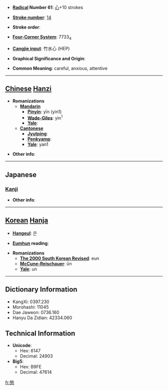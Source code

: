 * '''[[Wiktionary:Chinese radical index| Radical]] Number 61''': [[Wiktionary:Chinese radical index 心|心]]+10 strokes

* '''[[Wiktionary:Chinese total strokes index|Stroke number]]''': [[Wiktionary:Chinese total strokes index 14|14]]

* '''Stroke order''': 

* '''[[Wiktionary:Chinese four corner index|Four-Corner System]]''': 7733<sub>4</sub>

* '''[[Wiktionary:Chinese Cangjie index|Cangjie input]]''': 竹水心 (HEP)

* '''Graphical Significance and Origin''': 

* '''Common Meaning''': careful, anxious, attentive

----

== [[Chinese]] [[Hanzi]] ==

* '''Romanizations'''
** '''[[Mandarin]]'''
*** '''[[Pinyin]]''': yīn (yin1)
*** '''[[Wade-Giles]]''': yin<sup>1</sup>
*** '''[[Yale]]''': 
** '''[[Cantonese]]'''
*** '''[[Jyutping]]''':
*** '''[[Penkyamp]]''': 
*** '''[[Yale]]''': yan1

* '''Other info''': 

----

==Japanese==
===[[Kanji]]===
{{kanji|on readings=[[いん]] (in)
|kun readings=[[いたむ]] (itamu), [[ねんごろ]] (nengoro)
}}

* '''Other info''':  

----

== [[Korean]] [[Hanja]] ==

* '''[[Hangeul]]''': 은

* '''[[Eumhun]] reading''': 

* '''Romanizations'''
** '''[[The 2000 South Korean Revised Romanization|The 2000 South Korean Revised]]''': eun
** '''[[McCune-Reischauer]]''': ŭn
** '''[[Yale]]''': un

----

== Dictionary Information ==

* KangXi: 0397.230
* Morohashi: 11045
* Dae Jaweon: 0736.160
* Hanyu Da Zidian: 42334.060

== Technical Information ==

* '''Unicode''':
** Hex: 6147
** Decimal: 24903
* '''Big5''':
** Hex: B9FE
** Decimal: 47614

[[fr:慇]]